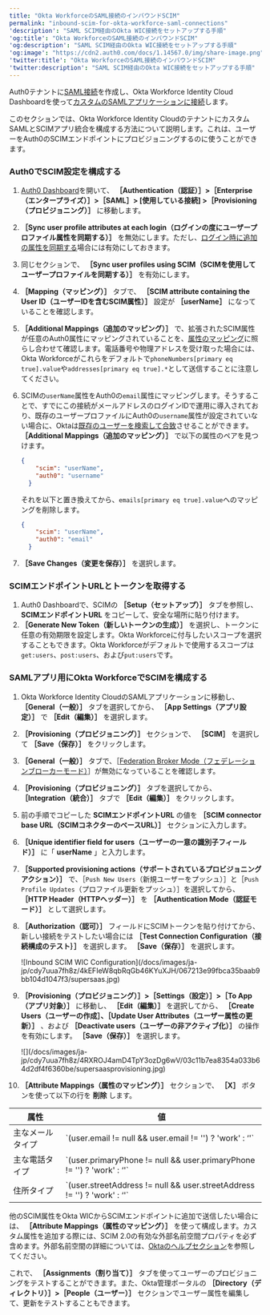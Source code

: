 ```yaml
---
title: "Okta WorkforceのSAML接続のインバウンドSCIM"
permalink: "inbound-scim-for-okta-workforce-saml-connections"
'description': "SAML SCIM経由のOkta WIC接続をセットアップする手順"
'og:title': "Okta WorkforceのSAML接続のインバウンドSCIM"
'og:description': "SAML SCIM経由のOkta WIC接続をセットアップする手順"
'og:image': "https://cdn2.auth0.com/docs/1.14567.0/img/share-image.png"
'twitter:title': "Okta WorkforceのSAML接続のインバウンドSCIM"
'twitter:description': "SAML SCIM経由のOkta WIC接続をセットアップする手順"
---
```


<Card title="始める前に">

Auth0テナントに[SAML接続](https://auth0.com/docs/authenticate/identity-providers/enterprise-identity-providers/saml)を作成し、Okta Workforce Identity Cloud Dashboardを使って[カスタムのSAMLアプリケーションに接続](https://help.okta.com/en-us/content/topics/apps/apps_app_integration_wizard_saml.htm)します。

</Card>

このセクションでは、Okta Workforce Identity Cloudのテナントにカスタム<Tooltip data-tooltip-id="react-containers-DefinitionTooltip-1" href="/docs/ja-jp/glossary?term=security-assertion-markup-language" tip="Security Assertion Markup Language（SAML）: パスワードなしに二者間で認証情報を交換できる標準化プロトコル。" cta="用語集の表示">SAML</Tooltip>とSCIMアプリ統合を構成する方法について説明します。これは、ユーザーをAuth0のSCIMエンドポイントにプロビジョニングするのに使うことができます。

### Auth0でSCIM設定を構成する

1. [Auth0 Dashboard](https://manage.auth0.com/#/)を開いて、 **［Authentication（認証）］>［Enterprise（エンタープライズ）］>［SAML］> [使用している接続] >［Provisioning（プロビジョニング）］** に移動します。
2. **［Sync user profile attributes at each login（ログインの度にユーザープロファイル属性を同期する）］** を無効にします。ただし、[ログイン時に追加の属性を同期する](/docs/ja-jp/authenticate/protocols/scim/configure-inbound-scim)場合には有効にしておきます。
3. 同じセクションで、 **［Sync user profiles using SCIM（SCIMを使用してユーザープロファイルを同期する）］** を有効にします。
4. **［Mapping（マッピング）］** タブで、 **［SCIM attribute containing the User ID（ユーザーIDを含むSCIM属性）］** 設定が **［userName］** になっていることを確認します。
5. **［Additional Mappings（追加のマッピング）］** で、拡張されたSCIM属性が任意のAuth0属性にマッピングされていることを、[属性のマッピング](/docs/ja-jp/authenticate/protocols/scim/configure-inbound-scim#attribute-mapping)に照らし合わせて確認します。電話番号や物理アドレスを受け取った場合には、Okta Workforceがこれらをデフォルトで`phoneNumbers[primary eq true].value`や`addresses[primary eq true].*`として送信することに注意してください。
6. SCIMの`userName`属性をAuth0の`email`属性にマッピングします。そうすることで、すでにこの接続がメールアドレスのログインIDで運用に導入されており、既存のユーザープロファイルにAuth0の`username`属性が設定されていない場合に、Oktaは[既存のユーザーを検索して合致](https://developer.okta.com/docs/reference/scim/scim-20/#create-users)させることができます。 **［Additional Mappings（追加のマッピング）］** で以下の属性のペアを見つけます。

   ```json lines
   {
       "scim": "userName",
       "auth0": "username"
     }
   ```

   

   

   それを以下と置き換えてから、`emails[primary eq true].value`へのマッピングを削除します。

   ```json lines
   {
       "scim": "userName",
       "auth0": "email"
     }
   ```

   

   
7. **［Save Changes（変更を保存）］** を選択します。

### SCIMエンドポイントURLとトークンを取得する

1. Auth0 Dashboardで、SCIMの **［Setup（セットアップ）］** タブを参照し、 **SCIMエンドポイントURL** をコピーして、安全な場所に貼り付けます。
2. **［Generate New Token（新しいトークンの生成）］** を選択し、トークンに任意の有効期限を設定します。Okta Workforceに付与したいスコープを選択することもできます。Okta Workforceがデフォルトで使用するスコープは`get:users`、`post:users`、および`put:users`です。

### SAMLアプリ用にOkta WorkforceでSCIMを構成する

1. Okta Workforce Identity CloudのSAMLアプリケーションに移動し、 **［General（一般）］** タブを選択してから、 **［App Settings（アプリ設定）］** で **［Edit（編集）］** を選択します。
2. **［Provisioning（プロビジョニング）］** セクションで、 **［SCIM］** を選択して **［Save（保存）］** をクリックします。
3. **［General（一般）］** タブで、［[Federation Broker Mode（フェデレーションブローカーモード）](https://help.okta.com/en-us/content/topics/apps/apps-fbm-main.htm)］が無効になっていることを確認します。
4. **［Provisioning（プロビジョニング）］** タブを選択してから、 **［Integration（統合）］** タブで **［Edit（編集）］** をクリックします。
5. 前の手順でコピーした **SCIMエンドポイントURL** の値を **［SCIM connector base URL（SCIMコネクターのベースURL）］** セクションに入力します。
6. **［Unique identifier field for users（ユーザーの一意の識別子フィールド）］** に「 **userName** 」と入力します。
7. **［Supported provisioning actions（サポートされているプロビジョニングアクション）］** で、［`Push New Users`（新規ユーザーをプッシュ）］と［`Push Profile Updates`（プロファイル更新をプッシュ）］を選択してから、 **［HTTP Header（HTTPヘッダー）］** を **［Authentication Mode（認証モード）］** として選択します。
8. **［Authorization（認可）］** フィールドにSCIMトークンを貼り付けてから、新しい接続をテストしたい場合には **［Test Connection Configuration（接続構成のテスト｝］** を選択します。 **［Save（保存）］** を選択します。

   <Frame>![Inbound SCIM WIC Configuration](/docs/images/ja-jp/cdy7uua7fh8z/4kEFIeW8qbRqGb46KYuXJH/067213e99fbca35baab9bb104d1047f3/supersaas.jpg)</Frame>

9. **［Provisioning（プロビジョニング）］>［Settings（設定）］>［To App（アプリ対象）］** に移動し、 **［Edit（編集）］** を選択してから、 **［Create Users（ユーザーの作成］、［Update User Attributes（ユーザー属性の更新）］** 、および **［Deactivate users（ユーザーの非アクティブ化）］** の操作を有効にします。 **［Save（保存）］** を選択します。

   <Frame>![](/docs/images/ja-jp/cdy7uua7fh8z/4RXROJ4amD4TpY3ozDg6wV/03c11b7ea8354a033b64d2df4f6360be/supersaasprovisioning.jpg)</Frame>

10. **［Attribute Mappings（属性のマッピング）］** セクションで、 **［X］** ボタンを使って以下の行を **削除** します。

<table class="table"><thead>
<tr>
<th>属性</th>
<th>値</th>
</tr>
</thead>
<tbody>
<tr>
<td>主なメールタイプ</td>
<td>`(user.email != null &amp;&amp; user.email != '') ? 'work' : ‘'`</td>
</tr>
<tr>
<td>主な電話タイプ</td>
<td>`(user.primaryPhone != null &amp;&amp; user.primaryPhone != '') ? 'work' : ‘'`</td>
</tr>
<tr>
<td>住所タイプ</td>
<td>`(user.streetAddress != null &amp;&amp; user.streetAddress != '') ? 'work' : ‘'`</td>
</tr>
</tbody>
</table>

他のSCIM属性をOkta WICからSCIMエンドポイントに追加で送信したい場合には、 **［Attribute Mappings（属性のマッピング）］** を使って構成します。カスタム属性を追加する際には、SCIM 2.0の有効な外部名前空間プロパティを必ず含めます。外部名前空間の詳細については、[Oktaのヘルプセクション](https://support.okta.com/help/s/article/Receiving-Invalid-externalNamespace-task-error-when-assigning-a-user-to-a-SCIMenabled-application)を参照してください。

これで、 **［Assignments（割り当て）］** タブを使ってユーザーのプロビジョニングをテストすることができます。また、Okta管理ポータルの **［Directory（ディレクトリ）］>［People（ユーザー）］** セクションでユーザー属性を編集して、更新をテストすることもできます。